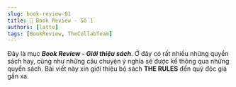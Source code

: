 ```yaml
---
slug: book-review-01
title: 📖 Book Review - Số 1
authors: [latte]
tags: [BookReview, TheCollabTeam]
---
```



Đây là mục **_Book Review - Giới thiệu sách_**. Ở đây có rất nhiều những quyển sách hay, cũng như những câu chuyện ý nghĩa sẽ được kể thông qua những quyển sách. Bài viết này xin giới thiệu bộ sách **THE RULES** đến quý độc giả gần xa.

<!-- truncate -->

<Tabs lazy>
  <TabItem value="one" label="Quyển 1" default>
    <FirstPost />
  </TabItem>
  <TabItem value="two" label="Quyển 2">
    <SecondPost />
  </TabItem>
</Tabs>

<View />
